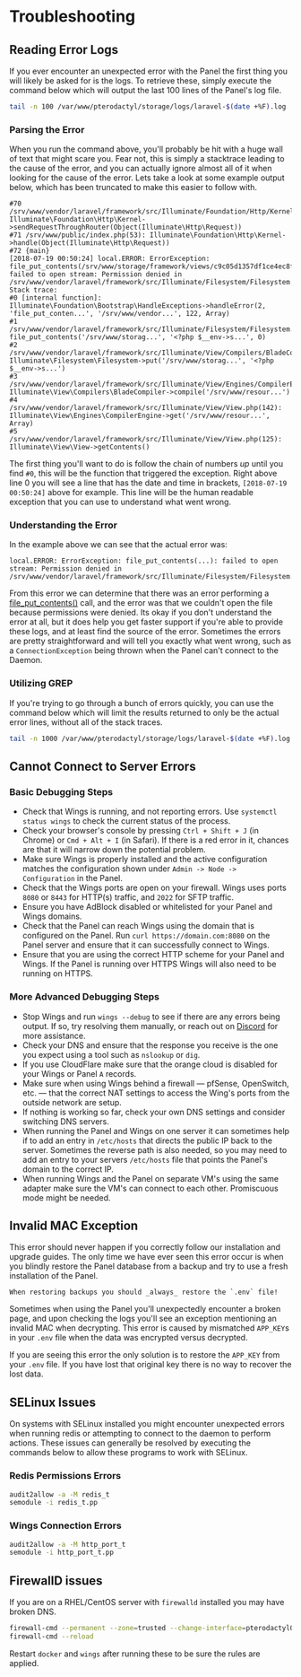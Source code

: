 
# Troubleshooting

## Reading Error Logs
If you ever encounter an unexpected error with the Panel the first thing you will likely be asked for is the logs.
To retrieve these, simply execute the command below which will output the last 100 lines of the Panel's log file.

```bash copy
tail -n 100 /var/www/pterodactyl/storage/logs/laravel-$(date +%F).log
```

### Parsing the Error
When you run the command above, you'll probably be hit with a huge wall of text that might scare you. Fear not,
this is simply a stacktrace leading to the cause of the error, and you can actually ignore almost all of it when
looking for the cause of the error. Lets take a look at some example output below, which has been truncated to
make this easier to follow with.

```
#70 /srv/www/vendor/laravel/framework/src/Illuminate/Foundation/Http/Kernel.php(116): Illuminate\Foundation\Http\Kernel->sendRequestThroughRouter(Object(Illuminate\Http\Request))
#71 /srv/www/public/index.php(53): Illuminate\Foundation\Http\Kernel->handle(Object(Illuminate\Http\Request))
#72 {main}
[2018-07-19 00:50:24] local.ERROR: ErrorException: file_put_contents(/srv/www/storage/framework/views/c9c05d1357df1ce4ec8fc5df78c16c493b0d4f48.php): failed to open stream: Permission denied in /srv/www/vendor/laravel/framework/src/Illuminate/Filesystem/Filesystem.php:122
Stack trace:
#0 [internal function]: Illuminate\Foundation\Bootstrap\HandleExceptions->handleError(2, 'file_put_conten...', '/srv/www/vendor...', 122, Array)
#1 /srv/www/vendor/laravel/framework/src/Illuminate/Filesystem/Filesystem.php(122): file_put_contents('/srv/www/storag...', '<?php $__env->s...', 0)
#2 /srv/www/vendor/laravel/framework/src/Illuminate/View/Compilers/BladeCompiler.php(122): Illuminate\Filesystem\Filesystem->put('/srv/www/storag...', '<?php $__env->s...')
#3 /srv/www/vendor/laravel/framework/src/Illuminate/View/Engines/CompilerEngine.php(51): Illuminate\View\Compilers\BladeCompiler->compile('/srv/www/resour...')
#4 /srv/www/vendor/laravel/framework/src/Illuminate/View/View.php(142): Illuminate\View\Engines\CompilerEngine->get('/srv/www/resour...', Array)
#5 /srv/www/vendor/laravel/framework/src/Illuminate/View/View.php(125): Illuminate\View\View->getContents()
```

The first thing you'll want to do is follow the chain of numbers _up_ until you find `#0`, this will be the function that
triggered the exception. Right above line 0 you will see a line that has the date and time in brackets, `[2018-07-19 00:50:24]`
above for example. This line will be the human readable exception that you can use to understand what went wrong.

### Understanding the Error
In the example above we can see that the actual error was:

```
local.ERROR: ErrorException: file_put_contents(...): failed to open stream: Permission denied in /srv/www/vendor/laravel/framework/src/Illuminate/Filesystem/Filesystem.php:122
```

From this error we can determine that there was an error performing a [file_put_contents()](http://php.net/manual/en/function.file-put-contents.php) call, and the error was
that we couldn't open the file because permissions were denied. Its okay if you don't understand the error at all, but
it does help you get faster support if you're able to provide these logs, and at least find the source of the error.
Sometimes the errors are pretty straightforward and will tell you exactly what went wrong, such as a `ConnectionException`
being thrown when the Panel can't connect to the Daemon.

### Utilizing GREP
If you're trying to go through a bunch of errors quickly, you can use the command below which will limit the results returned to only
be the actual error lines, without all of the stack traces.

```bash copy
tail -n 1000 /var/www/pterodactyl/storage/logs/laravel-$(date +%F).log | grep "\[$(date +%Y)"
```

## Cannot Connect to Server Errors
### Basic Debugging Steps
* Check that Wings is running, and not reporting errors. Use `systemctl status wings` to check the current status of
the process.
* Check your browser's console by pressing `Ctrl + Shift + J` (in Chrome) or `Cmd + Alt + I` (in Safari). If there is
a red error in it, chances are that it will narrow down the potential problem.
* Make sure Wings is properly installed and the active configuration matches the configuration shown under
`Admin -> Node -> Configuration` in the Panel.
* Check that the Wings ports are open on your firewall. Wings uses ports `8080` or `8443` for HTTP(s) traffic,
and `2022` for SFTP traffic.
* Ensure you have AdBlock disabled or whitelisted for your Panel and Wings domains.
* Check that the Panel can reach Wings using the domain that is configured on the Panel. Run `curl
https://domain.com:8080` on the Panel server and ensure that it can successfully connect to Wings.
* Ensure that you are using the correct HTTP scheme for your Panel and Wings. If the Panel is running over HTTPS
Wings will also need to be running on HTTPS.

### More Advanced Debugging Steps
* Stop Wings and run `wings --debug` to see if there are any errors being output. If so, try resolving them manually,
or reach out on [Discord](https://discord.gg/pterodactyl) for more assistance.
* Check your DNS and ensure that the response you receive is the one you expect using a tool such as `nslookup` or `dig`.
* If you use CloudFlare make sure that the orange cloud is disabled for your Wings or Panel `A` records.
* Make sure when using Wings behind a firewall — pfSense, OpenSwitch, etc. — that the correct NAT settings to access
the Wing's ports from the outside network are setup.
* If nothing is working so far, check your own DNS settings and consider switching DNS servers.
* When running the Panel and Wings on one server it can sometimes help if to add an entry in `/etc/hosts` that directs
the public IP back to the server. Sometimes the reverse path is also needed, so you may need to add an entry to your
servers `/etc/hosts` file that points the Panel's domain to the correct IP.
* When running Wings and the Panel on separate VM's using the same adapter make sure the VM's can connect to each
other. Promiscuous mode might be needed.

## Invalid MAC Exception

<Callout type='warning'>
    This error should never happen if you correctly follow our installation and upgrade guides. The only time we have
    ever seen this error occur is when you blindly restore the Panel database from a backup and try to use a fresh
    installation of the Panel.

    When restoring backups you should _always_ restore the `.env` file!
</Callout>

Sometimes when using the Panel you'll unexpectedly encounter a broken page, and upon checking the logs you'll see
an exception mentioning an invalid MAC when decrypting. This error is caused by mismatched `APP_KEY`s in your `.env` file
when the data was encrypted versus decrypted.

If you are seeing this error the only solution is to restore the `APP_KEY` from your `.env` file. If you have lost that
original key there is no way to recover the lost data.

## SELinux Issues
On systems with SELinux installed you might encounter unexpected errors when running redis or attempting to connect
to the daemon to perform actions. These issues can generally be resolved by executing the commands below to allow
these programs to work with SELinux.

### Redis Permissions Errors
```bash
audit2allow -a -M redis_t
semodule -i redis_t.pp
```

### Wings Connection Errors
```bash
audit2allow -a -M http_port_t
semodule -i http_port_t.pp
```

## FirewallD issues
If you are on a RHEL/CentOS server with `firewalld` installed you may have broken DNS.

```bash copy
firewall-cmd --permanent --zone=trusted --change-interface=pterodactyl0
firewall-cmd --reload
```

Restart `docker` and `wings` after running these to be sure the rules are applied.